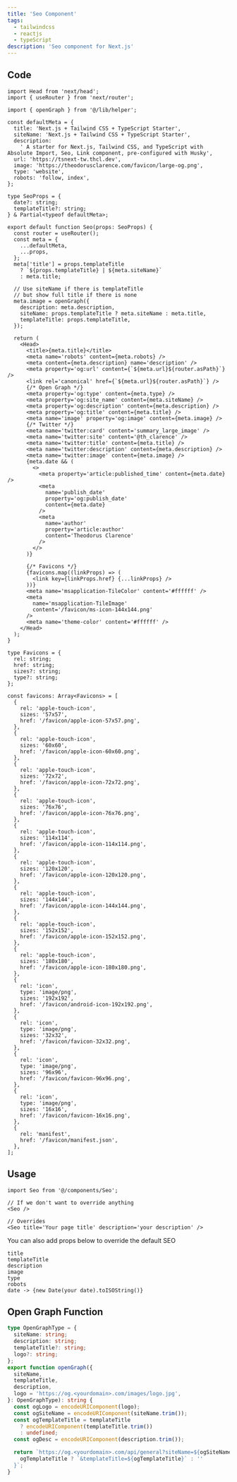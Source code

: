 ```yaml
---
title: 'Seo Component'
tags:
  - tailwindcss
  - reactjs
  - typeScript
description: 'Seo component for Next.js'
---
```


## Code

```tsx
import Head from 'next/head';
import { useRouter } from 'next/router';

import { openGraph } from '@/lib/helper';

const defaultMeta = {
  title: 'Next.js + Tailwind CSS + TypeScript Starter',
  siteName: 'Next.js + Tailwind CSS + TypeScript Starter',
  description:
    ' A starter for Next.js, Tailwind CSS, and TypeScript with Absolute Import, Seo, Link component, pre-configured with Husky',
  url: 'https://tsnext-tw.thcl.dev',
  image: 'https://theodorusclarence.com/favicon/large-og.png',
  type: 'website',
  robots: 'follow, index',
};

type SeoProps = {
  date?: string;
  templateTitle?: string;
} & Partial<typeof defaultMeta>;

export default function Seo(props: SeoProps) {
  const router = useRouter();
  const meta = {
    ...defaultMeta,
    ...props,
  };
  meta['title'] = props.templateTitle
    ? `${props.templateTitle} | ${meta.siteName}`
    : meta.title;

  // Use siteName if there is templateTitle
  // but show full title if there is none
  meta.image = openGraph({
    description: meta.description,
    siteName: props.templateTitle ? meta.siteName : meta.title,
    templateTitle: props.templateTitle,
  });

  return (
    <Head>
      <title>{meta.title}</title>
      <meta name='robots' content={meta.robots} />
      <meta content={meta.description} name='description' />
      <meta property='og:url' content={`${meta.url}${router.asPath}`} />
      <link rel='canonical' href={`${meta.url}${router.asPath}`} />
      {/* Open Graph */}
      <meta property='og:type' content={meta.type} />
      <meta property='og:site_name' content={meta.siteName} />
      <meta property='og:description' content={meta.description} />
      <meta property='og:title' content={meta.title} />
      <meta name='image' property='og:image' content={meta.image} />
      {/* Twitter */}
      <meta name='twitter:card' content='summary_large_image' />
      <meta name='twitter:site' content='@th_clarence' />
      <meta name='twitter:title' content={meta.title} />
      <meta name='twitter:description' content={meta.description} />
      <meta name='twitter:image' content={meta.image} />
      {meta.date && (
        <>
          <meta property='article:published_time' content={meta.date} />
          <meta
            name='publish_date'
            property='og:publish_date'
            content={meta.date}
          />
          <meta
            name='author'
            property='article:author'
            content='Theodorus Clarence'
          />
        </>
      )}

      {/* Favicons */}
      {favicons.map((linkProps) => (
        <link key={linkProps.href} {...linkProps} />
      ))}
      <meta name='msapplication-TileColor' content='#ffffff' />
      <meta
        name='msapplication-TileImage'
        content='/favicon/ms-icon-144x144.png'
      />
      <meta name='theme-color' content='#ffffff' />
    </Head>
  );
}

type Favicons = {
  rel: string;
  href: string;
  sizes?: string;
  type?: string;
};

const favicons: Array<Favicons> = [
  {
    rel: 'apple-touch-icon',
    sizes: '57x57',
    href: '/favicon/apple-icon-57x57.png',
  },
  {
    rel: 'apple-touch-icon',
    sizes: '60x60',
    href: '/favicon/apple-icon-60x60.png',
  },
  {
    rel: 'apple-touch-icon',
    sizes: '72x72',
    href: '/favicon/apple-icon-72x72.png',
  },
  {
    rel: 'apple-touch-icon',
    sizes: '76x76',
    href: '/favicon/apple-icon-76x76.png',
  },
  {
    rel: 'apple-touch-icon',
    sizes: '114x114',
    href: '/favicon/apple-icon-114x114.png',
  },
  {
    rel: 'apple-touch-icon',
    sizes: '120x120',
    href: '/favicon/apple-icon-120x120.png',
  },
  {
    rel: 'apple-touch-icon',
    sizes: '144x144',
    href: '/favicon/apple-icon-144x144.png',
  },
  {
    rel: 'apple-touch-icon',
    sizes: '152x152',
    href: '/favicon/apple-icon-152x152.png',
  },
  {
    rel: 'apple-touch-icon',
    sizes: '180x180',
    href: '/favicon/apple-icon-180x180.png',
  },
  {
    rel: 'icon',
    type: 'image/png',
    sizes: '192x192',
    href: '/favicon/android-icon-192x192.png',
  },
  {
    rel: 'icon',
    type: 'image/png',
    sizes: '32x32',
    href: '/favicon/favicon-32x32.png',
  },
  {
    rel: 'icon',
    type: 'image/png',
    sizes: '96x96',
    href: '/favicon/favicon-96x96.png',
  },
  {
    rel: 'icon',
    type: 'image/png',
    sizes: '16x16',
    href: '/favicon/favicon-16x16.png',
  },
  {
    rel: 'manifest',
    href: '/favicon/manifest.json',
  },
];
```

## Usage

```tsx
import Seo from '@/components/Seo';

// If we don't want to override anything
<Seo />

// Overrides
<Seo title='Your page title' description='your description' />
```

You can also add props below to override the default SEO

```text
title
templateTitle
description
image
type
robots
date -> {new Date(your date).toISOString()}
```

## Open Graph Function

```ts
type OpenGraphType = {
  siteName: string;
  description: string;
  templateTitle?: string;
  logo?: string;
};
export function openGraph({
  siteName,
  templateTitle,
  description,
  logo = 'https://og.<yourdomain>.com/images/logo.jpg',
}: OpenGraphType): string {
  const ogLogo = encodeURIComponent(logo);
  const ogSiteName = encodeURIComponent(siteName.trim());
  const ogTemplateTitle = templateTitle
    ? encodeURIComponent(templateTitle.trim())
    : undefined;
  const ogDesc = encodeURIComponent(description.trim());

  return `https://og.<yourdomain>.com/api/general?siteName=${ogSiteName}&description=${ogDesc}&logo=${ogLogo}${
    ogTemplateTitle ? `&templateTitle=${ogTemplateTitle}` : ''
  }`;
}
```
